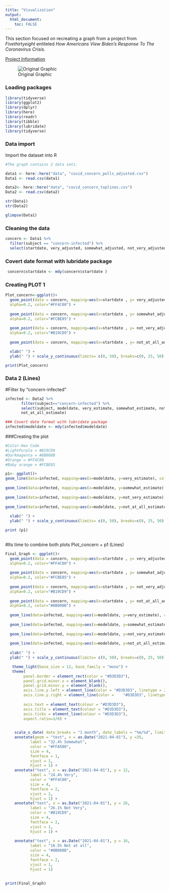 ```yaml
---
title: "Visualization"
output: 
  html_document:
    toc: FALSE
---
```


This section focused on recreating a graph from a project from *Fivethirtyeight*
 entiteled *How Americans View Biden's Response To The Coronavirus Crisis*. 
 

[Project Information](https://projects.fivethirtyeight.com/coronavirus-polls/)

![Original Graphic](data/original.png) 

### Loading packages
```r
library(tidyverse)
library(ggplot2)
library(dplyr)
library(here)
library(readr)
library(tibble)
library(lubridate)
library(tidyverse)
```

### Data import 
Import the dataset into R 
```r
#The graph contains 2 data sets.

data1 <- here::here("data", "covid_concern_polls_adjusted.csv")
Data1 <- read.csv(data1)

data2<- here::here("data", "covid_concern_toplines.csv")
Data2 <- read.csv(data2)

str(Data1)
str(Data2)

glimpse(Data1)

```
### Cleaning the data 
```r
concern <- Data1 %>%
  filter(subject == "concern-infected") %>%
  select(startdate, very_adjusted, somewhat_adjusted, not_very_adjusted,	not_at_all_adjusted)
```
### Covert date format with lubridate package
```r
 concern$startdate <- mdy(concern$startdate )
```
### Creating PLOT 1
```r
Plot_concern<-ggplot()+
  geom_point(data = concern, mapping=aes(x=startdate , y= very_adjusted),  
  alpha=0.2, color="#FF4C00") +
  
  geom_point(data = concern, mapping=aes(x=startdate , y= somewhat_adjusted), 
  alpha=0.2, color="#FCBE85") +
  
  geom_point(data = concern, mapping=aes(x=startdate , y= not_very_adjusted), 
  alpha=0.2, color="#B19CD9") +
  
  geom_point(data = concern, mapping=aes(x=startdate , y= not_at_all_adjusted),   alpha=0.2, color="#8B008B") +

  xlab(" ") + 
  ylab(" ") + scale_y_continuous(limits= c(0, 50), breaks=c(0, 25, 50), labels=c("0", "25", "50%"))

print(Plot_concern)
```

### Data 2 (Lines)
#Filter by "concern-infected"
```r
infected <- Data2 %>%
       filter(subject=="concern-infected") %>%
       select(subject, modeldate, very_estimate, somewhat_estimate, not_very_estimate,
       not_at_all_estimate)

### Covert date format with lubridate package
infected$modeldate <- mdy(infected$modeldate)
```
###Creating the plot
```r
#Color-Hex Code
#LightPurple = #B19CD9
#Darkmagenta = #8B008B
#Orange = #FF4C00
#Baby orange = #FCBE85

p1<- ggplot()+   
geom_line(data=infected, mapping=aes(x=modeldate, y=very_estimate), color="#FF4C00") +
  
geom_line(data=infected, mapping=aes(x=modeldate, y=somewhat_estimate), color="#FCBE85") +
  
geom_line(data=infected, mapping=aes(x=modeldate, y=not_very_estimate), color="#B19CD9") +
  
geom_line(data=infected, mapping=aes(x=modeldate, y=not_at_all_estimate), color="#8B008B") +
  
  xlab(" ") + 
  ylab(" ") + scale_y_continuous(limits= c(0, 50), breaks=c(0, 25, 50), labels=c("0", "25", "50%"))

print (p1)
  
```

#Its time to combine both plots Plot_concern + p1 (Lines)
```r
Final_Graph <- ggplot()+
  geom_point(data = concern, mapping=aes(x=startdate , y= very_adjusted),  
  alpha=0.2, color="#FF4C00") +
  
  geom_point(data = concern, mapping=aes(x=startdate , y= somewhat_adjusted), 
  alpha=0.2, color="#FCBE85") +
  
  geom_point(data = concern, mapping=aes(x=startdate , y= not_very_adjusted), 
  alpha=0.2, color="#B19CD9") +
  
  geom_point(data = concern, mapping=aes(x=startdate , y= not_at_all_adjusted), 
  alpha=0.2, color="#8B008B") +
  
  geom_line(data=infected, mapping=aes(x=modeldate, y=very_estimate), color="#FF4C00") +
  
  geom_line(data=infected, mapping=aes(x=modeldate, y=somewhat_estimate), color="#FCBE85") +
  
  geom_line(data=infected, mapping=aes(x=modeldate, y=not_very_estimate), color="#B19CD9") +
  
  geom_line(data=infected, mapping=aes(x=modeldate, y=not_at_all_estimate), color="#8B008B") +
  
  xlab(" ") + 
  ylab(" ") + scale_y_continuous(limits= c(0, 50), breaks=c(0, 25, 50), labels=c("0", "25", "50%"))+ 

   theme_light(base_size = 12, base_family = "mono") +
   theme(
        panel.border = element_rect(color = "#D3D3D3"),
        panel.grid.minor.x = element_blank(),
        panel.grid.minor.y = element_blank(),  
        axis.line.y.left = element_line(color = "#D3D3D3", linetype = 2),
        axis.line.y.right = element_line(color =    "#D3D3D3", linetype = 2),
        
        axis.text = element_text(colour = "#D3D3D3"),
        axis.title = element_text(colour = "#D3D3D3"),
        axis.ticks = element_line(colour = "#D3D3D3"),
        aspect.ratio=3/6) +
  

    scale_x_date( date_breaks = "1 month", date_labels = "%m/%d", limits= as.Date(c('2020-03-01','2021-04-01')))  +
    annotate(geom = "text", x = as.Date("2021-04-01"), y =35,
           label = "32.4% Somewhat",
           color = "#FFA500",
           size = 4,
           fontface = 1,
           vjust = 1,
           hjust = 1) +
    annotate("text", x = as.Date("2021-04-01"), y = 12, 
           label = "24.4% Very", 
           color = "#FF4C00", 
           size = 4, 
           fontface = 2,
           vjust = 1,
           hjust = 1) +
    annotate("text", x = as.Date("2021-04-01"), y = 26, 
           label = "26.1% Not Very", 
           color = "#B19CD9", 
           size = 4, 
           fontface = 2,
           vjust = 1,
           hjust = 1) +
  
    annotate("text", x = as.Date("2021-04-01"), y = 16, 
           label = "16.5% Not at all", 
           color = "#8B008B", 
           size = 4, 
           fontface = 2,
           vjust = 1,
           hjust = 1)  
  
    
print(Final_Graph)
```



